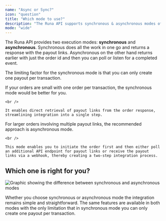 ```yaml
---
name: "Async or Sync?"
icon: "question"
title: "Which mode to use?"
description: "The Runa API supports synchronous & asynchronous modes of ordering. Which is the right mode depends on your use case."
mode: "wide"
---
```


The Runa API provides two execution modes: **synchronous** and **asynchronous**. Synchronous does all the work in one go and returns a response with the payout links. Asynchronous on the other hand returns earlier with just the order id and then you can poll or listen for a completed event.

The limiting factor for the synchronous mode is that you can only create one payout per transaction.

<CardGroup cols="2">
  <Card title="Synchronous" icon="arrow-right-arrow-left" href="/getting-started/first-order/sync">
    If your orders are small with one order per transaction, the synchronous mode would be better for you.

    <br />

    It enables direct retrieval of payout links from the order response, streamlining integration into a single step.

  </Card>
  <Card title="Asynchronous" icon="rotate" href="/getting-started/first-order/async">
    For larger orders involving multiple payout links, the recommended approach is asynchronous mode.

    <br />

    This mode enables you to initiate the order first and then either poll an additional API endpoint for payout links or receive the payout links via a webhook, thereby creating a two-step integration process.

  </Card>
</CardGroup>

## Which one is right for you?

![Graphic showing the difference between synchronous and asynchronous modes](/assets/graphics/async-vs-sync.png)

Whether you choose synchronous or asynchronous mode the integration remains simple and straightforward. The same features are available in both modes with the only limitation that in synchronous mode you can only create one payout per transaction.
